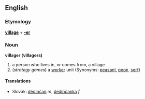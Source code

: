 == English ==
=== Etymology ===
'''[[village]]''' + '''[[-er]]'''
=== Noun ===
'''villager (villagers)'''
# a person who lives in, or comes from, a village
#(''strategy games'') a [[worker]] unit (Synonyms: [[peasant]], [[peon]], [[serf]])
==== Translations ====
*Slovak: [[dedinčan#Slovak|dedinčan]] ''m'', [[dedinčanka#Slovak|dedinčanka]] ''f''